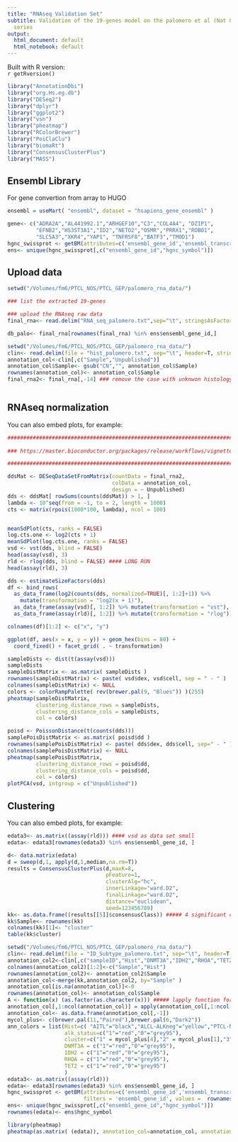 ---
title: "RNAseq Validation Set"
subtitle: Validation of the 19-genes model on the palomero et al (Nat Gen 2014) RNAseq - dbGap phs000689.v1.p1 
  series
output:
  html_document: default
  html_notebook: default
---
Built with R version:  
`r getRversion()`

```{r setup, include=FALSE}

library("AnnotationDbi")
library("org.Hs.eg.db")
library("DESeq2")
library("dplyr")
library("ggplot2")
library("vsn")
library("pheatmap")
library("RColorBrewer")
library("PoiClaClu")
library("biomaRt")
library("ConsensusClusterPlus")
library("MASS")

```


## Ensembl Library

For  gene convertion from array to HUGO

```{r}
ensembl = useMart( "ensembl", dataset = "hsapiens_gene_ensembl" )

gene<- c("ADRA2A","AL441992.1","ARHGEF10","C3","COL4A4", "DZIP1",
         "EFNB2","HS3ST3A1","ID2","NETO2","OSMR","PRRX1","ROBO1",
         "SLC5A3","XKR4","YAP1", "TNFRSF8","BATF3","TMOD1")   
hgnc_swissprot <- getBM(attributes=c('ensembl_gene_id','ensembl_transcript_id','hgnc_symbol','hgnc_id'),filters = 'hgnc_symbol', values = gene, mart = ensembl)
ens<- unique(hgnc_swissprot[,c("ensembl_gene_id","hgnc_symbol")])

```

## Upload data

```{r cars}

setwd("/Volumes/fm6/PTCL_NOS/PTCL_GEP/palomero_rna_data/")

### list the extracted 19-genes

### upload the RNAseq raw data
final_rna<- read.delim("RNA_seq_palomero.txt",sep="\t", stringsAsFactors = F, header=T)

db_palo<- final_rna[rownames(final_rna) %in% ens$ensembl_gene_id,]

setwd("/Volumes/fm6/PTCL_NOS/PTCL_GEP/palomero_rna_data/")
clin<- read.delim(file = "hist_palomero.txt", sep="\t", header=T, stringsAsFactors = F )
annotation_col<-clin[,c("Sample","Unpublished")]
annotation_col$Sample<- gsub("CN","", annotation_col$Sample)
rownames(annotation_col)<- annotation_col$Sample
final_rna2<- final_rna[,-14] ### remove the case with unknwon histology



```

## RNAseq normalization

You can also embed plots, for example:

```{r}

#################################################################################################################
  
### https://master.bioconductor.org/packages/release/workflows/vignettes/rnaseqGene/inst/doc/rnaseqGene.html#starting-from-count-matrices   

#################################################################################################################

ddsMat <- DESeqDataSetFromMatrix(countData = final_rna2,
                                 colData = annotation_col,
                                 design = ~ Unpublished)
dds <- ddsMat[ rowSums(counts(ddsMat)) > 1, ]
lambda <- 10^seq(from = -1, to = 2, length = 1000)
cts <- matrix(rpois(1000*100, lambda), ncol = 100)


meanSdPlot(cts, ranks = FALSE)
log.cts.one <- log2(cts + 1)
meanSdPlot(log.cts.one, ranks = FALSE)
vsd <- vst(dds, blind = FALSE)
head(assay(vsd), 3)
rld <- rlog(dds, blind = FALSE) #### LONG RUN
head(assay(rld), 3)

dds <- estimateSizeFactors(dds)
df <- bind_rows(
  as_data_frame(log2(counts(dds, normalized=TRUE)[, 1:2]+1)) %>%
    mutate(transformation = "log2(x + 1)"),
  as_data_frame(assay(vsd)[, 1:2]) %>% mutate(transformation = "vst"),
  as_data_frame(assay(rld)[, 1:2]) %>% mutate(transformation = "rlog"))

colnames(df)[1:2] <- c("x", "y")  

ggplot(df, aes(x = x, y = y)) + geom_hex(bins = 80) +
  coord_fixed() + facet_grid( . ~ transformation)  

sampleDists <- dist(t(assay(vsd)))
sampleDists
sampleDistMatrix <- as.matrix( sampleDists )
rownames(sampleDistMatrix) <- paste( vsd$dex, vsd$cell, sep = " - " )
colnames(sampleDistMatrix) <- NULL
colors <- colorRampPalette( rev(brewer.pal(9, "Blues")) )(255)
pheatmap(sampleDistMatrix,
         clustering_distance_rows = sampleDists,
         clustering_distance_cols = sampleDists,
         col = colors)

poisd <- PoissonDistance(t(counts(dds)))
samplePoisDistMatrix <- as.matrix( poisd$dd )
rownames(samplePoisDistMatrix) <- paste( dds$dex, dds$cell, sep=" - " )
colnames(samplePoisDistMatrix) <- NULL
pheatmap(samplePoisDistMatrix,
         clustering_distance_rows = poisd$dd,
         clustering_distance_cols = poisd$dd,
         col = colors)
plotPCA(vsd, intgroup = c("Unpublished"))
```


## Clustering

You can also embed plots, for example:

```{r}
edata3<- as.matrix((assay(rld))) #### vsd as data set small
edata<- edata3[rownames(edata3) %in% ens$ensembl_gene_id, ]

d<- data.matrix(edata)
d = sweep(d,1, apply(d,1,median,na.rm=T))
results = ConsensusClusterPlus(d,maxK=8,
                               pFeature=1,
                               clusterAlg="hc",
                               innerLinkage="ward.D2", 
                               finalLinkage="ward.D2", 
                               distance="euclidean", 
                               seed=123456789)
kk<- as.data.frame((results[[5]]$consensusClass)) ##### 4 significant cluster
kk$Sample<- rownames(kk)
colnames(kk)[1]<- "cluster"
table(kk$cluster)

```

```{r}
setwd("/Volumes/fm6/PTCL_NOS/PTCL_GEP/palomero_rna_data/")
clin<- read.delim(file = "ID_Subtype_palomero.txt", sep="\t", header=T, stringsAsFactors = F )
annotation_col2<-clin[,c("sampleID","Hist","DNMT3A","IDH2","RHOA","TET2")]
colnames(annotation_col2)[1:2]<-c("Sample","Hist")
rownames(annotation_col2)<- annotation_col2$Sample
annotation_col<-merge(kk,annotation_col2, by="Sample" )
annotation_col[is.na(annotation_col)]<-0
rownames(annotation_col)<- annotation_col$Sample
A <- function(x) (as.factor(as.character(x))) ##### lapply function for all columns to generate the relative contribution
annotation_col[,1:ncol(annotation_col)] = apply(annotation_col[,1:ncol(annotation_col)], 2, function(x) as.factor(as.character(x)))
annotation_col<- as.data.frame(annotation_col[,-1])
mycol_plus<- c(brewer.pal(11,"Paired"),brewer.pal(6,"Dark2"))
ann_colors = list(Hist=c( "AITL"="black","ALCL-ALKneg"="yellow","PTCL-NOS"="orange","ALCL-ALKpos"="dodgerblue"),
                  alk_status=c("1"="red","0"="grey95"),
                  cluster=c("1" = mycol_plus[4],"2" = mycol_plus[1],"3" = mycol_plus[5],"4" = mycol_plus[6],"5" =mycol_plus[7]),
                  DNMT3A = c("1"="red","0"="grey95"),
                  IDH2 = c("1"="red","0"="grey95"),
                  RHOA = c("1"="red","0"="grey95"),
                  TET2 = c("1"="red","0"="grey95")
                  )
edata3<- as.matrix((assay(rld)))
edata<- edata3[rownames(edata3) %in% ens$ensembl_gene_id, ]
hgnc_swissprot <- getBM(attributes=c('ensembl_gene_id','ensembl_transcript_id','hgnc_symbol','hgnc_id'),
                        filters = 'ensembl_gene_id', values =  rownames(edata), mart = ensembl)
ens<- unique(hgnc_swissprot[,c("ensembl_gene_id","hgnc_symbol")])
rownames(edata)<- ens$hgnc_symbol

library(pheatmap)
pheatmap(as.matrix( (edata)), annotation_col=annotation_col, annotation_colors = ann_colors, border_color="NA")

```

